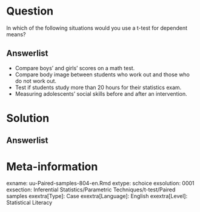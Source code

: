 
Question
========
  
In which of the following situations would you use a t-test for dependent means?
  
Answerlist
----------
* Compare boys’ and girls’ scores on a math test.
* Compare body image between students who work out and those who do not work out.
* Test if students study more than 20 hours for their statistics exam.
* Measuring adolescents’ social skills before and after an intervention.



Solution
========
  


Answerlist
----------



Meta-information
================
exname: uu-Paired-samples-804-en.Rmd
extype: schoice
exsolution: 0001
exsection: Inferential Statistics/Parametric Techniques/t-test/Paired samples
exextra[Type]: Case
exextra[Language]: English
exextra[Level]: Statistical Literacy
